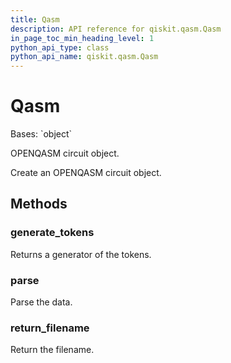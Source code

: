 ```yaml
---
title: Qasm
description: API reference for qiskit.qasm.Qasm
in_page_toc_min_heading_level: 1
python_api_type: class
python_api_name: qiskit.qasm.Qasm
---
```


# Qasm

<Class id="qiskit.qasm.Qasm" isDedicatedPage={true} github="https://github.com/qiskit/qiskit/tree/stable/0.18/qiskit/qasm/qasm.py" signature="Qasm(filename=None, data=None)">
  Bases: `object`

  OPENQASM circuit object.

  Create an OPENQASM circuit object.

  ## Methods

  ### generate\_tokens

  <Function id="qiskit.qasm.Qasm.generate_tokens" name="generate_tokens" signature="Qasm.generate_tokens()">
    Returns a generator of the tokens.
  </Function>

  ### parse

  <Function id="qiskit.qasm.Qasm.parse" name="parse" signature="Qasm.parse()">
    Parse the data.
  </Function>

  ### return\_filename

  <Function id="qiskit.qasm.Qasm.return_filename" name="return_filename" signature="Qasm.return_filename()">
    Return the filename.
  </Function>
</Class>

